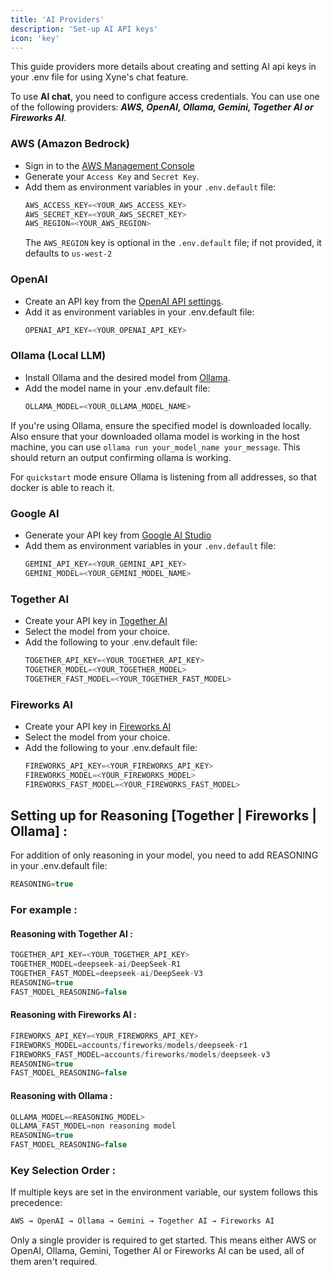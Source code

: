 ```yaml
---
title: 'AI Providers' 
description: 'Set-up AI API keys'
icon: 'key'
---
```


This guide providers more details about creating and setting AI api keys in your .env file for using Xyne's chat feature.

To use **AI chat**, you need to configure access credentials. You can use one of the following providers: ***AWS, OpenAI, Ollama, Gemini, Together AI or Fireworks AI***.

### AWS (Amazon Bedrock) 

- Sign in to the [AWS Management Console](https://console.aws.amazon.com/console/home)
- Generate your ```Access Key``` and ```Secret Key```.
- Add them as environment variables in your ```.env.default``` file:
    ```javascript   .env.default
    AWS_ACCESS_KEY=<YOUR_AWS_ACCESS_KEY> 
    AWS_SECRET_KEY=<YOUR_AWS_SECRET_KEY>  
    AWS_REGION=<YOUR_AWS_REGION>     
    ```
    <Note> The ```AWS_REGION``` key is optional in the ```.env.default``` file; if not provided, it defaults to ```us-west-2``` </Note>

### OpenAI
- Create an API key from the [OpenAI API settings](https://platform.openai.com/settings/organization/api-keys).
- Add it as environment variables in your .env.default file:
    ```javascript .env.default
    OPENAI_API_KEY=<YOUR_OPENAI_API_KEY> 
    ```
### Ollama (Local LLM)
- Install Ollama and the desired model from [Ollama](https://ollama.com/).
- Add the model name in your .env.default file:
    ```javascript .env.default
    OLLAMA_MODEL=<YOUR_OLLAMA_MODEL_NAME> 
    ```
<Tip> If you're using Ollama, ensure the specified model is downloaded locally. </Tip> 
<Tip> Also ensure that your downloaded ollama model is working in the host machine, you can use ```ollama run your_model_name your_message```. This should return an output confirming ollama is working.</Tip> 

<Warning> For ```quickstart``` mode ensure Ollama is listening from all addresses, so that docker is able to reach it. </Warning>

### Google AI
- Generate your API key from [Google AI Studio](https://aistudio.google.com/app/apikey)
- Add them as environment variables in your ```.env.default``` file:
    ```javascript   .env.default
    GEMINI_API_KEY=<YOUR_GEMINI_API_KEY> 
    GEMINI_MODEL=<YOUR_GEMINI_MODEL_NAME>  

### Together AI
- Create your API key in [Together AI](https://www.together.ai/)
- Select the model from your choice.
- Add the following to your .env.default file:
    ```javascript .env.default
    TOGETHER_API_KEY=<YOUR_TOGETHER_API_KEY>
    TOGETHER_MODEL=<YOUR_TOGETHER_MODEL>
    TOGETHER_FAST_MODEL=<YOUR_TOGETHER_FAST_MODEL>
    ```

### Fireworks AI
- Create your API key in [Fireworks AI](https://fireworks.ai/)
- Select the model from your choice.
- Add the following to your .env.default file:
    ```javascript .env.default
    FIREWORKS_API_KEY=<YOUR_FIREWORKS_API_KEY>
    FIREWORKS_MODEL=<YOUR_FIREWORKS_MODEL>
    FIREWORKS_FAST_MODEL=<YOUR_FIREWORKS_FAST_MODEL>
    ```

## Setting up for Reasoning [Together | Fireworks | Ollama] : 

For addition of only reasoning in your model, you need to add REASONING in your .env.default file:
```javascript .env.default
REASONING=true
```

### For example : 

#### Reasoning with Together AI : 

```javascript .env.default
TOGETHER_API_KEY=<YOUR_TOGETHER_API_KEY>
TOGETHER_MODEL=deepseek-ai/DeepSeek-R1
TOGETHER_FAST_MODEL=deepseek-ai/DeepSeek-V3
REASONING=true
FAST_MODEL_REASONING=false
```
#### Reasoning with Fireworks AI : 

```javascript .env.default
FIREWORKS_API_KEY=<YOUR_FIREWORKS_API_KEY>
FIREWORKS_MODEL=accounts/fireworks/models/deepseek-r1
FIREWORKS_FAST_MODEL=accounts/fireworks/models/deepseek-v3
REASONING=true
FAST_MODEL_REASONING=false
```

#### Reasoning with Ollama : 

```javascript .env.default
OLLAMA_MODEL=<REASONING_MODEL>
OLLAMA_FAST_MODEL=non reasoning model
REASONING=true
FAST_MODEL_REASONING=false
```

### Key Selection Order : 
If multiple keys are set in the environment variable, our system follows this precedence:
```javascript 
AWS → OpenAI → Ollama → Gemini → Together AI → Fireworks AI
```
<Tip>Only a single provider is required to get started. This means either AWS or OpenAI, Ollama, Gemini, Together AI or Fireworks AI can be used, all of them aren't required.</Tip>